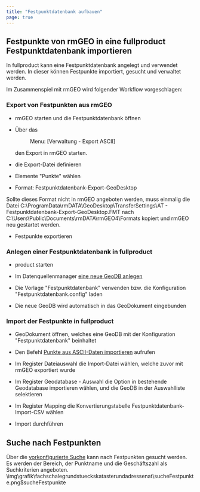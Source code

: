```yaml
---
title: "Festpunktdatenbank aufbauen"
page: true
---
```

## Festpunkte von rmGEO in eine  <Placeholder>fullproduct</Placeholder> Festpunktdatenbank importieren

In  <Placeholder>fullproduct</Placeholder> kann eine Festpunktdatenbank angelegt und verwendet werden.
In dieser k&#246;nnen Festpunkte importiert, gesucht und verwaltet werden.

Im Zusammenspiel mit rmGEO wird folgender Workflow vorgeschlagen:
### Export von Festpunkten aus rmGEO

- rmGEO starten und die Festpunktdatenbank &#246;ffnen

- &#220;ber das <Menu> Menu: [Verwaltung - Export ASCII] </Menu>  den Export in rmGEO starten.

- die Export-Datei definieren

- Elemente &quot;Punkte&quot; w&#228;hlen 

- Format: <Border>Festpunktdatenbank-Export-GeoDesktop</Border> 

<Success>
Sollte dieses Format nicht in rmGEO angeboten werden, muss einmalig die Datei C:\ProgramData\rmDATA\GeoDesktop\TransferSettings\AT - Festpunktdatenbank-Export-GeoDesktop.FMT nach C:\Users\Public\Documents\rmDATA\rmGEO4\Formats kopiert und rmGEO neu gestartet werden.

</Success>


- Festpunkte exportieren




### Anlegen einer Festpunktdatenbank in  <Placeholder>fullproduct</Placeholder> 

- <Placeholder>product</Placeholder> starten

- Im Datenquellenmanager 
[eine neue GeoDB anlegen](../datenquellenmanager/neuegeodbanlegen)

- Die Vorlage &quot;Festpunktdatenbank&quot; verwenden bzw. die Konfiguration &quot;Festpunktdatenbank.config&quot; laden



- Die neue GeoDB wird automatisch in das GeoDokument eingebunden




### Import der Festpunkte in  <Placeholder>fullproduct</Placeholder> 

- GeoDokument &#246;ffnen, welches eine GeoDB mit der Konfiguration &quot;Festpunktdatenbank&quot; beinhaltet

- Den Befehl 
[Punkte aus ASCII-Daten importieren](../daten/importascii)
 aufrufen

- Im Register <Border>Dateiauswahl</Border> die Import-Datei w&#228;hlen, welche zuvor mit rmGEO exportiert wurde

- Im Register <Border>Geodatabase - Auswahl</Border>  die Option <Border>in bestehende Geodatabase importieren</Border>  w&#228;hlen, und die GeoDB in der Auswahlliste selektieren

- Im Register <Border>Mapping</Border>  die Konvertierungstabelle <Border>Festpunktdatenbank-Import-CSV</Border>  w&#228;hlen

- Import durchf&#252;hren






## Suche nach Festpunkten
&#220;ber die [vorkonfigurierte Suche](../suche/vorkonfiguriertesuche)
 kann nach Festpunkten gesucht werden.
Es werden der Bereich, der Punktname und die Gesch&#228;ftszahl als Suchkriterien angeboten.<Image>\img\grafik\fachschalegrundstueckskatasterundadressenat\sucheFestpunkte.png$sucheFestpunkte</Image>
